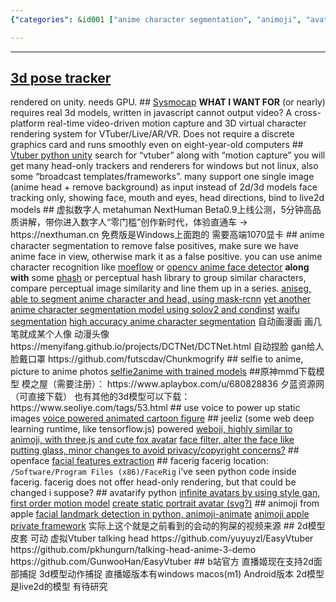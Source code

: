 ```yaml
---
{"categories": &id001 ["anime character segmentation", "animoji", "avatarkit", "image segmentation", "pyjom", "talking head", "video driven model", "video generator", "vtuber", "waifu segmentation"], "category": "Animation Tools", "date": "2022-08-13 17:00:26", "description": "This article delves into the development of anime-style avatars, emphasizing the significance of 3D models, Linux compatibility, and face tracking tools. It explores various techniques such as moeflow, AniSeg, NextHuman Beta0.9, FaceRig, Style GAN, Python, and facial landmark detection for creating digital people and animating them. Furthermore, it discusses applications like Animoji, VTuber talking heads, and live streaming in the context of this avatar development.", "tags": *id001, "title": "哔哩哔哩 直播姬 2d模型 3d模型"}

---
```


------
## [3d pose tracker](https://github.com/digital-standard/ThreeDPoseTracker)
rendered on unity. needs GPU.
## [Sysmocap](https://github.com/xianfei/SysMocap)
**WHAT I WANT FOR** (or nearly) requires real 3d models, written in javascript
cannot output video?
A cross-platform real-time video-driven motion capture and 3D virtual character rendering system for VTuber/Live/AR/VR.
Does not require a discrete graphics card and runs smoothly even on eight-year-old computers
## [Vtuber python unity](https://github.com/mmmmmm44/VTuber-Python-Unity)
search for "vtuber" along with "motion capture" you will get many head-only trackers and renderers for windows but not linux, also some "broadcast templates/frameworks". many support one single image (anime head + remove background) as input instead of 2d/3d models
face tracking only, showing face, mouth and eyes, head directions, bind to live2d models
## 虚拟数字人 metahuman
NextHuman Beta0.9上线公测，5分钟高品质讲解，带你进入数字人“零门槛”创作新时代，体验直通车 -> https://nexthuman.cn 免费版是Windows上面跑的 需要高端1070显卡
## anime character segmentation
to remove false positives, make sure we have anime face in view, otherwise mark it as a false positive.
you can use anime character recognition like [moeflow](https://github.com/freedomofkeima/MoeFlow) or [opencv anime face detector](https://github.com/nagadomi/lbpcascade_animeface) **along with** some [phash](http://phash.org/) or perceptual hash library to group similar characters, compare perceptual image similarity and line them up in a series.
[aniseg, able to segment anime character and head, using mask-rcnn](https://github.com/jerryli27/AniSeg)
[yet another anime character segmentation model using solov2 and condinst](https://github.com/zymk9/Yet-Another-Anime-Segmenter)
[waifu segmentation](https://github.com/Neihtq/waifu-segmentation)
[high accuracy anime character segmentation](https://github.com/SkyTNT/anime-segmentation)
自动画漫画 画几笔就成某个人像 动漫头像
https://menyifang.github.io/projects/DCTNet/DCTNet.html
自动捏脸 gan给人脸戴口罩
https://github.com/futscdav/Chunkmogrify
## selfie to anime, picture to anime photos
[selfie2anime with trained models](https://github.com/XingruiWang/Animefy)
##原神mmd下载模型
模之屋（需要注册）：
https://www.aplaybox.com/u/680828836
夕蓝资源网（可直接下载） 也有其他的3d模型可以下载：
https://www.seoliye.com/tags/53.html
## use voice to power up static images
[voice powered animated cartoon figure](https://github.com/AnimatePortrait/AnimatePortrait)
## jeeliz (some web deep learning runtime, like tensorflow.js) powered
[weboji, highly similar to animoji, with three.js and cute fox avatar](https://github.com/jeeliz/jeelizWeboji)
[face filter, alter the face like putting glass, minor changes to avoid privacy/copyright concerns?](https://github.com/jeeliz/jeelizFaceFilter)
## openface
[facial features extraction](https://github.com/TadasBaltrusaitis/OpenFace)
## facerig
facerig location: `/Software/Program Files (x86)/FaceRig`
i've seen python code inside facerig.
facerig does not offer head-only rendering, but that could be changed i suppose?
## avatarify python
[infinite avatars by using style gan, first order motion model](https://github.com/alievk/avatarify-python)
[create static portrait avatar (svg?)](https://pypi.org/project/python-avatars/)
## animoji from apple
[facial landmark detection in python, animoji-animate](https://github.com/thevarunsharma/Animoji-Animate)
[animoji apple private framework](https://github.com/efremidze/Animoji) 实际上这个就是之前看到的会动的狗屎的视频来源
## 2d模型 皮套 可动 虚拟Vtuber talking head
https://github.com/yuyuyzl/EasyVtuber
https://github.com/pkhungurn/talking-head-anime-3-demo
https://github.com/GunwooHan/EasyVtuber
## b站官方
直播姬现在支持2d面部捕捉 3d模型动作捕捉
直播姬版本有windows macos(m1) Android版本
2d模型是live2d的模型
有待研究
